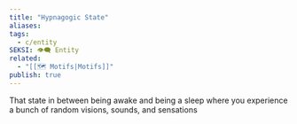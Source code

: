 ```yaml
---
title: "Hypnagogic State"
aliases: 
tags:
  - c/entity
SEKSI: 👁️‍🗨️ Entity
related:
  - "[[🗺️ Motifs|Motifs]]"
publish: true
---
```



That state in between being awake and being a sleep where you experience a bunch of random visions, sounds, and sensations
